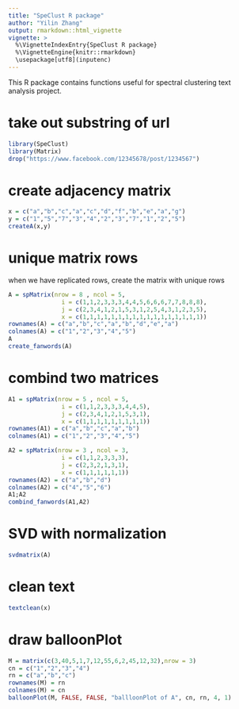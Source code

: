 ```yaml
---
title: "SpeClust R package"
author: "Yilin Zhang"
output: rmarkdown::html_vignette
vignette: >
  %\VignetteIndexEntry{SpeClust R package}
  %\VignetteEngine{knitr::rmarkdown}
  \usepackage[utf8](inputenc)
---
```


This R package contains functions useful for spectral clustering text analysis project.

# take out substring of url

```r
library(SpeClust)
library(Matrix)
drop("https://www.facebook.com/12345678/post/1234567")
```

# create adjacency matrix

```r
x = c("a","b","c","a","c","d","f","b","e","a","g")
y = c("1","5","7","3","4","2","3","7","1","2","5")
createA(x,y)
```

# unique matrix rows

when we have replicated rows, create the matrix with unique rows

```r
A = spMatrix(nrow = 8 , ncol = 5, 
               i = c(1,1,2,3,3,3,4,4,5,6,6,6,7,7,8,8,8),
               j = c(2,3,4,1,2,1,5,3,1,2,5,4,3,1,2,3,5),
               x = c(1,1,1,1,1,1,1,1,1,1,1,1,1,1,1,1,1))
rownames(A) = c("a","b","c","a","b","d","e","a")
colnames(A) = c("1","2","3","4","5")
A
create_fanwords(A)
```

# combind two matrices

```r
A1 = spMatrix(nrow = 5 , ncol = 5, 
               i = c(1,1,2,3,3,3,4,4,5),
               j = c(2,3,4,1,2,1,5,3,1),
               x = c(1,1,1,1,1,1,1,1,1))
rownames(A1) = c("a","b","c","a","b")
colnames(A1) = c("1","2","3","4","5")

A2 = spMatrix(nrow = 3 , ncol = 3, 
               i = c(1,1,2,3,3,3),
               j = c(2,3,2,1,3,1),
               x = c(1,1,1,1,1,1))
rownames(A2) = c("a","b","d")
colnames(A2) = c("4","5","6")
A1;A2
combind_fanwords(A1,A2)
```

# SVD with normalization

```r
svdmatrix(A)
```

# clean text

```r
textclean(x)
```

# draw balloonPlot

```r
M = matrix(c(3,40,5,1,7,12,55,6,2,45,12,32),nrow = 3)
cn = c("1","2","3","4")
rn = c("a","b","c")
rownames(M) = rn
colnames(M) = cn
balloonPlot(M, FALSE, FALSE, "ballloonPlot of A", cn, rn, 4, 1)
```
